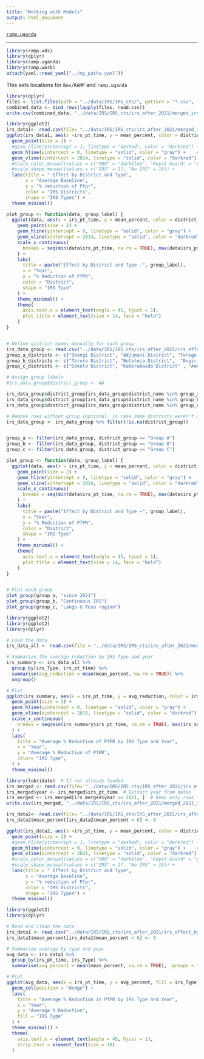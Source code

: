 ```yaml
---
title: "Working with Models"
output: html_document
---
```


[`ramp.uganda`](../index.html)

***


```r
library(ramp.xds)
library(dplyr)
library(ramp.uganda)
library(ramp.work)
attach(yaml::read_yaml("../my_paths.yaml")) 
``` 

This sets locations for `Box/RAMP` and `ramp.uganda` 


```r
library(dplyr)
files <- list.files(path = "../data/IRS/IRS_cts/", pattern = "*.csv", full.names = TRUE)
combined_data <- bind_rows(lapply(files, read.csv))
write.csv(combined_data, "../data/IRS/IRS_cts/irs_after_2021/merged_irs_eff.csv", row.names = FALSE)
```


```r
library(ggplot2)
irs_data1<- read.csv(file= "../data/IRS/IRS_cts/irs_after_2021/merged_irs_eff.csv")
ggplot(irs_data1, aes(x =irs_pt_time, y = mean_percent, color = district_name, shape = irs_Type)) +
  geom_point(size = 2) +
  #geom_hline(yintercept = 1, linetype = "dashed", color = "darkred") +  # Horizontal line at y = 1
  geom_hline(yintercept = 0, linetype = "solid", color = "gray") +    # Horizontal line at y = 0
  geom_vline(xintercept = 2014, linetype = "solid", color = "darkred") +    # Vertical line at x = 0
  #scale_color_manual(values = c("PBO" = "darkblue", "Royal Guard" = "red", "Interceptor" = "green", "Permanent Dual" = "purple")) +
  #scale_shape_manual(values = c("IRS" = 17, "No IRS" = 16)) +
  labs(title = " Effect by District and Type",
       x = "Average Baseline",
       y = "% reduction of Pfpr",
       color = "IRS Districts",
       shape = "IRS Types") +
  theme_minimal()
```


```r
plot_group <- function(data, group_label) {
  ggplot(data, aes(x = irs_pt_time, y = mean_percent, color = district_name, shape = irs_Type)) +
    geom_point(size = 2) +
    geom_hline(yintercept = 0, linetype = "solid", color = "gray") +
    geom_vline(xintercept = 2014, linetype = "solid", color = "darkred") +
    scale_x_continuous(
      breaks = seq(min(data$irs_pt_time, na.rm = TRUE), max(data$irs_pt_time, na.rm = TRUE), by = 1)
    ) +
    labs(
      title = paste("Effect by District and Type –", group_label),
      x = "Year",
      y = "% Reduction of PfPR",
      color = "District",
      shape = "IRS Type"
    ) +
    theme_minimal() +
    theme(
      axis.text.x = element_text(angle = 45, hjust = 1),
      plot.title = element_text(size = 14, face = "bold")
    )
}



```

```r
# Define district names manually for each group
irs_data_group <- read.csv("../data/IRS/IRS_cts/irs_after_2021/irs_effect_by_type.csv")
group_a_districts <- c("Obongi District", "Adjumani District", "Terego District",  "Madi-Okollo District", "Maracha District" , "Moyo District" , "Arua District", "Yumbe District"  )           # example names
group_b_districts <- c("Tororo District", "Butaleja District",  "Bugiri District", "Namutumba District", "Butebo District", "Pallisa District", "Budaka District")
group_c_districts <- c("Dokolo District", "Kaberamaido District" , "Amolatar District"  ,"Kalaki District","Kalaki District")

# Assign group labels
#irs_data_group$district_group <- NA

irs_data_group$district_group[irs_data_group$district_name %in% group_a_districts] <- "Group A"
irs_data_group$district_group[irs_data_group$district_name %in% group_b_districts] <- "Group B"
irs_data_group$district_group[irs_data_group$district_name %in% group_c_districts] <- "Group C"

# Remove rows without group (optional, in case some districts weren't assigned)
irs_data_group <- irs_data_group %>% filter(!is.na(district_group))


group_a <- filter(irs_data_group, district_group == "Group A")
group_b <- filter(irs_data_group, district_group == "Group B")
group_c <- filter(irs_data_group, district_group == "Group C")

plot_group <- function(data, group_label) {
  ggplot(data, aes(x = irs_pt_time, y = mean_percent, color = district_name, shape = irs_Type)) +
    geom_point(size = 2) +
    geom_hline(yintercept = 0, linetype = "solid", color = "gray") +
    geom_vline(xintercept = 2014, linetype = "solid", color = "darkred") +
    scale_x_continuous(
      breaks = seq(min(data$irs_pt_time, na.rm = TRUE), max(data$irs_pt_time, na.rm = TRUE), by = 1)
    ) +
    labs(
      title = paste("Effect by District and Type –", group_label),
      x = "Year",
      y = "% Reduction of PfPR",
      color = "District",
      shape = "IRS Type"
    ) +
    theme_minimal() +
    theme(
      axis.text.x = element_text(angle = 45, hjust = 1),
      plot.title = element_text(size = 14, face = "bold")
    )
}


# Plot each group
plot_group(group_a, "since 2021")
plot_group(group_b, "Continuous IRS")
plot_group(group_c, "Lango & Teso region")

```




```r
library(ggplot2)
library(ggplot2)
library(dplyr)

# Load the data
irs_data_all <- read.csv(file = "../data/IRS/IRS_cts/irs_after_2021/merged_irs_eff.csv")

# Summarize the average reduction by IRS Type and year
irs_summary <- irs_data_all %>%
  group_by(irs_Type, irs_pt_time) %>%
  summarise(avg_reduction = mean(mean_percent, na.rm = TRUE)) %>%
  ungroup()

# Plot
ggplot(irs_summary, aes(x = irs_pt_time, y = avg_reduction, color = irs_Type)) +
  geom_point(size = 3) +
  geom_hline(yintercept = 0, linetype = "solid", color = "gray") +
  geom_vline(xintercept = 2015, linetype = "solid", color = "darkred") +
  scale_x_continuous(
    breaks = seq(min(irs_summary$irs_pt_time, na.rm = TRUE), max(irs_summary$irs_pt_time, na.rm = TRUE), by = 1)
  ) +
  labs(
    title = "Average % Reduction of PfPR by IRS Type and Year",
    x = "Year",
    y = "Average % Reduction of PfPR",
    color= "IRS Type",
  ) +
  theme_minimal()


```

```r
library(lubridate)  # If not already loaded
irs_merged <- read.csv(file= "../data/IRS/IRS_cts/IRS_after_2021/irs_effect_by_type.csv")
irs_merged$year <- irs_merged$irs_pt_time  # Extract year from dates
irs_merged <- irs_merged[irs_merged$year >= 2021, ]  # Keep only rows from 2021 onward
write.csv(irs_merged, "../data/IRS/IRS_cts/irs_after_2021/merged_2021_irs_eff.csv", row.names = FALSE)
```




```r
irs_data2<- read.csv(file= "../data/IRS/IRS_cts/IRS_after_2021/irs_after_2021_eff.csv")
irs_data2$mean_percent[irs_data2$mean_percent < 0] <- 0

ggplot(irs_data2, aes(x =irs_pt_time, y = mean_percent, color = district_name, shape = irs_Type)) +
  geom_point(size = 2) +
  #geom_hline(yintercept = 1, linetype = "dashed", color = "darkred") +  # Horizontal line at y = 1
  geom_hline(yintercept = 0, linetype = "solid", color = "gray") +    # Horizontal line at y = 0
  geom_vline(xintercept = 2021, linetype = "solid", color = "darkred") +    # Vertical line at x = 0
  #scale_color_manual(values = c("PBO" = "darkblue", "Royal Guard" = "red", "Interceptor" = "green", "Permanent Dual" = "purple")) +
  #scale_shape_manual(values = c("IRS" = 17, "No IRS" = 16)) +
  labs(title = " Effect by District and Type",
       x = "Average Baseline",
       y = "% reduction of Pfpr",
       color = "IRS Districts",
       shape = "IRS Types") +
  theme_minimal()
```


```r
library(ggplot2)
library(dplyr)

# Read and clean the data
irs_data1 <- read.csv("../data/IRS/IRS_cts/irs_after_2021/irs_effect_by_type.csv")
irs_data1$mean_percent[irs_data1$mean_percent < 0] <- 0

# Summarize average by type and year
avg_data <- irs_data1 %>%
  group_by(irs_pt_time, irs_Type) %>%
  summarise(avg_percent = mean(mean_percent, na.rm = TRUE), .groups = "drop")

# Plot
ggplot(avg_data, aes(x = irs_pt_time, y = avg_percent, fill = irs_Type)) +
  geom_col(position = "dodge") +
  labs(
    title = "Average % Reduction in PfPR by IRS Type and Year",
    x = "Year",
    y = "Average % Reduction",
    fill = "IRS Type"
  ) +
  theme_minimal() +
  theme(
    axis.text.x = element_text(angle = 45, hjust = 1),
    strip.text = element_text(size = 10)
  )


```
